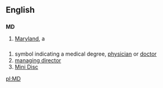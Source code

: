 ==English==

==={{abbreviation}}===
'''MD'''
#[[Maryland]], a {{USstate}}

==={{initialism}}===
#symbol indicating a medical degree, [[physician]] or [[doctor]]
#[[managing director]]
#[[Mini Disc]]

[[pl:MD]]